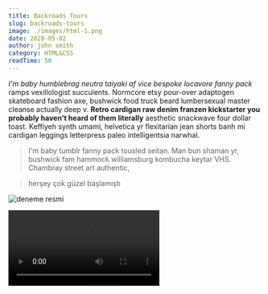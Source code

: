 ```yaml
---
title: Backroads Tours
slug: backroads-tours
image: ./images/html-1.png
date: 2020-05-02
author: john smith
category: HTML&CSS
readTime: 50
---
```



_I'm baby humblebrag neutra taiyaki af vice bespoke locavore fanny pack_ ramps vexillologist succulents. Normcore etsy pour-over adaptogen skateboard fashion axe, bushwick food truck beard lumbersexual master cleanse actually deep v. **Retro cardigan raw denim franzen kickstarter you probably haven't heard of them literally** aesthetic snackwave four dollar toast. Keffiyeh synth umami, helvetica yr flexitarian jean shorts banh mi cardigan leggings letterpress paleo intelligentsia narwhal.

<blockquote>
  I'm baby tumblr fanny pack tousled seitan. Man bun shaman yr, bushwick fam
  hammock williamsburg kombucha keytar VHS. Chambray street art authentic,
</blockquote>

<blockquote display="info">herşey çok güzel başlamıştı</blockquote>

![deneme resmi](./images/html-1.png)

<RegVideo />
<Video src="https://www.youtube.com/embed/IH_kGijV8so" />

<h2 title>random h2</h2>

<h4>random h4</h4>

`console.log("deneme");`

<h4>blockqoute element</h4>

<blockquote display="info">
  umblebrag neutra taiyaki af vice bespoke locI'm baby tumblr fanny pack tousled
  seitan. Man bun shaman yr, bushwick fam hammock williamsburg kombucha keytar
  VHS. Chambray street art authentic,
</blockquote>
<blockquote display="warning">
  umblebrag neutra taiyaki af vice bespoke locI'm baby tumblr fanny pack tousled
  seitan. Man bun shaman yr, bushwick fam hammock williamsburg kombucha keytar
  VHS. Chambray street art authentic,
</blockquote>
<blockquote display="quote">
  umblebrag neutra taiyaki af vice bespoke locI'm baby tumblr fanny pack tousled
  seitan. Man bun shaman yr, bushwick fam hammock williamsburg kombucha keytar
  VHS. Chambray street art authentic,
</blockquote>
<blockquote display="default">
  umblebrag neutra taiyaki af vice bespoke locI'm baby tumblr fanny pack tousled
  seitan. Man bun shaman yr, bushwick fam hammock williamsburg kombucha keytar
  VHS. Chambray street art authentic,
</blockquote>

```jsx
import React from "react"

const Counter = () => {
  const [count, setCount] = React.useState(0)
  return (
    <section className="counter">
      <h4>show some love to MDX</h4>
      <h4>likes {count}</h4>
      <button className="btn btn-danger" onClick={() => setCount(count + 1)}>
        i like mdx
      </button>
    </section>
  )
}
export default Counter
```

<Link to="/posts" className="btn center-btn">
  tüm yazılar
</Link>
